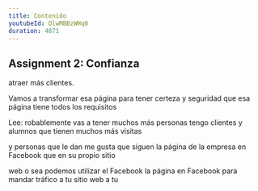```yaml
---
title: Contenido
youtubeId: OlwMBBzWHq0
duration: 4871
---
```


## Assignment 2: Confianza
atraer más clientes.

Vamos a transformar esa página para tener certeza y seguridad que esa página tiene todos los requisitos

Lee:
robablemente vas a tener muchos más personas tengo clientes y alumnos que tienen muchos más visitas

y personas que le dan me gusta que siguen la página de la empresa en Facebook que en su propio sitio

web o sea podemos utilizar el Facebook la página en Facebook para mandar tráfico a tu sitio web a tu
```